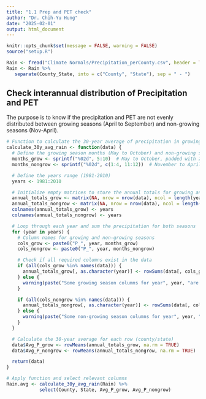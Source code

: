 ```yaml
---
title: "1.1 Prep and PET check"
author: "Dr. Chih-Yu Hung"
date: "2025-02-01"
output: html_document
---
```


```r
knitr::opts_chunk$set(message = FALSE, warning = FALSE)
source("setup.R")

Rain <- fread("Climate Normals/Precipitation_perCounty.csv", header = TRUE)
Rain <- Rain %>%
   separate(County_State, into = c("County", "State"), sep = " - ")
```

## Check interannual distribution of Precipitation and PET 

The purpose is to know if the precipitation and PET are not evenly distributed between growing seasons (April to September) and non-growing seasons (Nov-April).

```r
# Function to calculate the 30-year average of precipitation in growing season vs. non-growing season.
calculate_30y_avg_rain <- function(data) {
  # Define the growing season months (May to October) and non-growing season (November to April)
  months_grow <- sprintf("%02d", 5:10)  # May to October, padded with zero
  months_nongrow <- sprintf("%02d", c(1:4, 11:12))  # November to April

  # Define the years range (1981-2010)
  years <- 1981:2010

  # Initialize empty matrices to store the annual totals for growing and non-growing seasons
  annual_totals_grow <- matrix(NA, nrow = nrow(data), ncol = length(years))
  annual_totals_nongrow <- matrix(NA, nrow = nrow(data), ncol = length(years))
  colnames(annual_totals_grow) <- years
  colnames(annual_totals_nongrow) <- years

  # Loop through each year and sum the precipitation for both seasons
  for (year in years) {
    # Column names for growing and non-growing seasons
    cols_grow <- paste0("P_", year, months_grow)
    cols_nongrow <- paste0("P_", year, months_nongrow)

    # Check if all required columns exist in the data
    if (all(cols_grow %in% names(data))) {
      annual_totals_grow[, as.character(year)] <- rowSums(data[, cols_grow], na.rm = TRUE)
    } else {
      warning(paste("Some growing season columns for year", year, "are missing. Skipping."))
    }

    if (all(cols_nongrow %in% names(data))) {
      annual_totals_nongrow[, as.character(year)] <- rowSums(data[, cols_nongrow], na.rm = TRUE)
    } else {
      warning(paste("Some non-growing season columns for year", year, "are missing. Skipping."))
    }
  }

  # Calculate the 30-year average for each row (county/state)
  data$Avg_P_grow <- rowMeans(annual_totals_grow, na.rm = TRUE)
  data$Avg_P_nongrow <- rowMeans(annual_totals_nongrow, na.rm = TRUE)

  return(data)
}

# Apply function and select relevant columns
Rain.avg <- calculate_30y_avg_rain(Rain) %>%
            select(County, State, Avg_P_grow, Avg_P_nongrow)



```

